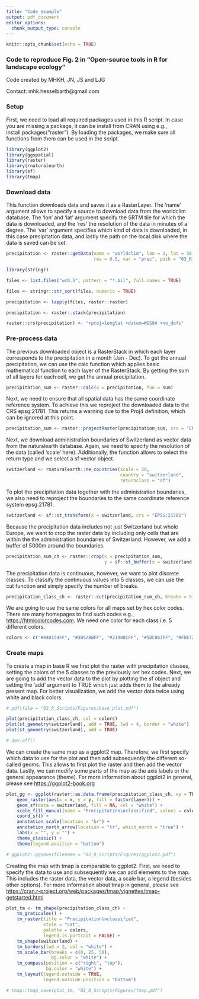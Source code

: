 ```yaml
---
title: "Code example"
output: pdf_document
editor_options: 
  chunk_output_type: console
---
```


```r
knitr::opts_chunk$set(echo = TRUE)
```

### Code to reproduce Fig. 2 in "Open-source tools in R for landscape ecology"

Code created by MHKH, JN, JS and LJG  

Contact: mhk.hesselbarth@gmail.com 

### Setup

First, we need to load all required packages used in this R script. 
In case you are missing a package, it can be install from CRAN using e.g.,
install.packages("raster"). 
By loading the packages, we make sure all functions from them can be used in the script.

```r
library(ggplot2)
library(ggspatial)
library(raster)
library(rnaturalearth)
library(sf)
library(tmap)
```

### Download data

This function downloads data and saves it as a RasterLayer. 
The 'name' argument allows to specify a source to download data from the worldclim database. 
The 'lon' and 'lat' argument specify the SRTM tile for which the data is downloaded, and the 'res' the resolution of the data in minutes of a degree. 
The 'var' argument specifies which kind of data is downloaded, in this case precipitation data, and lastly the path on the local disk where the data is saved can be set.

```r
precipitation <- raster::getData(name = "worldclim", lon = 3, lat = 38,
                                 res = 0.5, var = "prec", path = "03_R_Scripts/")
```

```r
library(stringr)

files <- list.files("wc0.5", pattern = "*.bil", full.names = TRUE)

files <- stringr::str_sort(files, numeric = TRUE)

precipitation <- lapply(files, raster::raster)

precipitation <- raster::stack(precipitation)

raster::crs(precipitation) <- "+proj=longlat +datum=WGS84 +no_defs"

```

### Pre-process data

The previous downloaded object is a RasterStack in which each layer corresponds to the precipitation in a month (Jan - Dec). 
To get the annual precipitation, we can use the calc function which applies basic mathematical function to each layer of the RasterStack. 
By getting the sum of all layers for each cell, we get the annual precipitation.

```r
precipitation_sum <- raster::calc(x = precipitation, fun = sum)
```

Next, we need to ensure that all spatial data has the same coordinate reference system. 
To achieve this we reproject the downloaded data to the CRS epsg:21781. 
This returns a warning due to the Proj4 definition, which can be ignored at this point.

```r
precipitation_sum <- raster::projectRaster(precipitation_sum, crs = "EPSG:21781")
```

Next, we download administration boundaries of Switzerland as vector data from the naturalearth database. Again, we need to specify the resolution of the data (called 'scale' here). 
Additionally, the function allows to select the return type and we select a sf vector object.

```r
switzerland <- rnaturalearth::ne_countries(scale = 50,
                                           country = "switzerland",
                                           returnclass = "sf")
```

To plot the precipitation data together with the administration boundaries, we also need to reproject the boundaries to the same coordinate reference system epsg:21781.

```r
switzerland <- sf::st_transform(x = switzerland, crs = "EPSG:21781")
```

Because the precipitation data includes not just Switzerland but whole Europe, we want to crop the raster data by including only cells that are within the the administration boundaries of Switzerland. 
However, we add a buffer of 5000m around the boundaries.

```r
precipitation_sum_ch <- raster::crop(x = precipitation_sum,
                                     y = sf::st_buffer(x = switzerland, dist = 5000))
```

The precipitation data is continuous, however, we want to plot discrete classes. 
To classify the continuous values into 5 classes, we can use the cut function and simply specify the number of breaks.

```r
precipitation_class_ch <- raster::cut(precipitation_sum_ch, breaks = 5)
```

We are going to use the same colors for all maps set by hex color codes.
There are many homepages to find such codes e.g., <https://htmlcolorcodes.com>. 
We need one color for each class i.e. 5 different colors.

```r
colors <- c("#440154FF", "#3B528BFF", "#21908CFF", "#5DC863FF", "#FDE725FF")
```

### Create maps

To create a map in base R we first plot the raster with precipitation classes, setting the colors of the 5 classes to the previously set hex codes. 
Next, we are going to add the vector data to the plot by plotting the sf object and setting the 'add' argument to TRUE which just adds them to the already present map. 
For better visualization, we add the vector data twice using white and black colors.

```r
# pdf(file = "03_R_Scripts/Figures/base_plot.pdf")

plot(precipitation_class_ch, col = colors)
plot(st_geometry(switzerland), add = TRUE, lwd = 4, border = "white")
plot(st_geometry(switzerland), add = TRUE)

# dev.off()
```

We can create the same map as a ggplot2 map. 
Therefore, we first specify which data to use for the plot and then add subsequently the different so-called geoms. 
This allows to first plot the raster and then add the vector data. 
Lastly, we can modify some parts of the map as the axis labels or the general appearance (theme). 
For more information about ggplot2 in general, please see <https://ggplot2-book.org>

```r
plot_gg <- ggplot(raster::as.data.frame(precipitation_class_ch, xy = TRUE)) +
    geom_raster(aes(x = x, y = y, fill = factor(layer))) +
    geom_sf(data = switzerland, fill = NA, col = "white") +
    scale_fill_manual(name = "Precipitation\nclassified", values = colors) +
    coord_sf() +
    annotation_scale(location = "br") +
    annotation_north_arrow(location = "tr", which_north = "true") +
    labs(x = "", y = "") +
    theme_classic() +
    theme(legend.position = "bottom")

# ggplot2::ggsave(filename = "03_R_Scripts/Figures/ggplot2.pdf")
```

Creating the map with tmap is comparable to ggplot2. 
First, we need to specify the data to use and subsequently we can add elements to the map. 
This includes the raster data, the vector data, a scale bar, a legend (besides other options). 
For more information about tmap in general, please see <https://cran.r-project.org/web/packages/tmap/vignettes/tmap-getstarted.html>

```r
plot_tm <- tm_shape(precipitation_class_ch) +
    tm_graticules() +
    tm_raster(title = "Precipitation\nclassified",
              style = "cat",
              palette = colors,
              legend.is.portrait = FALSE) +
    tm_shape(switzerland) +
    tm_borders(lwd = 2, col = "white") +
    tm_scale_bar(breaks = c(0, 25, 50),
                 bg.color = "white") +
    tm_compass(position = c("right", "top"),
               bg.color = "white") +
    tm_layout(legend.outside = TRUE,
              legend.outside.position = "bottom")

# tmap::tmap_save(plot_tm, "03_R_Scripts/Figures/tmap.pdf")
```
